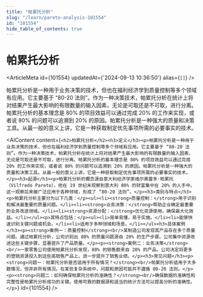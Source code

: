 ```yaml
---
title: "帕累托分析"
slug: "/learn/pareto-analysis-101554"
id: "101554"
hide_table_of_contents: true
---
```



# 帕累托分析

<ArticleMeta id={101554} updatedAt={'2024-09-13 10:36:50'} alias={`[]`} />
<div className='border-solid border-b border-t-0 my-4 border-[var(--ifm-color-gray-300)]' />

帕累托分析是一种用于业务决策的技术，但也在福利经济学到质量控制等多个领域有应用。它主要基于 “80-20 法则”。作为一种决策技术，帕累托分析在统计上将对结果产生最大影响的有限数量的输入因素，无论是可取还是不可取，进行分离。帕累托分析的基本理念是 80% 的项目效益可以通过完成 20% 的工作来实现，或者说 80% 的问题可以追溯到 20% 的原因。帕累托分析是一种强大的质量和决策工具。从最一般的意义上讲，它是一种获取制定优先事项所需的必要事实的技术。

<AIContent content={`<h2>帕累托分析</h2><h3>定义</h3><p>帕累托分析是一种用于业务决策的技术，但也在福利经济学到质量控制等多个领域有应用。它主要基于 “80-20 法则”。作为一种决策技术，帕累托分析在统计上将对结果产生最大影响的有限数量的输入因素，无论是可取还是不可取，进行分离。帕累托分析的基本理念是 80% 的项目效益可以通过完成 20% 的工作来实现，或者说 80% 的问题可以追溯到 20% 的原因。帕累托分析是一种强大的质量和决策工具。从最一般的意义上讲，它是一种获取制定优先事项所需的必要事实的技术。</p><h3>起源</h3><p>帕累托分析的概念源自意大利经济学家维尔弗雷多·帕累托（Vilfredo Pareto），他在 19 世纪末观察到意大利 80% 的财富集中在 20% 的人手中。这一观察后来被广泛应用于各种领域，形成了 “80-20 法则”。</p><h3>类别与特点</h3><p>帕累托分析主要分为以下几类：</p><ul><li><strong>质量控制：</strong>用于识别和解决最重要的质量问题。</li><li><strong>业务决策：</strong>帮助企业确定最重要的业务改进领域。</li><li><strong>资源分配：</strong>优化资源使用，确保最大化效益。</li></ul><p>其特点包括：</p><ul><li>简单易懂，易于实施。</li><li>能够快速识别关键问题或机会。</li><li>适用于多种领域和场景。</li></ul><h3>具体案例</h3><p><strong>案例一：质量控制</strong><br/>某制造公司发现其产品存在多个质量问题。通过帕累托分析，公司识别出 80% 的质量问题源自 20% 的生产步骤。公司集中资源改进这些关键步骤，显著提升了产品质量。</p><p><strong>案例二：业务决策</strong><br/>一家零售公司使用帕累托分析发现，80% 的销售额来自 20% 的产品。公司决定将更多的营销资源投入到这些高销售产品上，进一步提升了销售业绩。</p><h3>常见问题</h3><p><strong>问题一：帕累托分析是否适用于所有情况？</strong><br/>帕累托分析适用于大多数情况，但并非所有情况。在某些复杂系统中，问题和原因可能并不遵循 80-20 法则。</p><p><strong>问题二：如何确保帕累托分析的准确性？</strong><br/>确保数据的准确性和完整性是帕累托分析成功的关键。使用可靠的数据源和适当的统计方法可以提高分析的准确性。</p>`} id={101554} />
